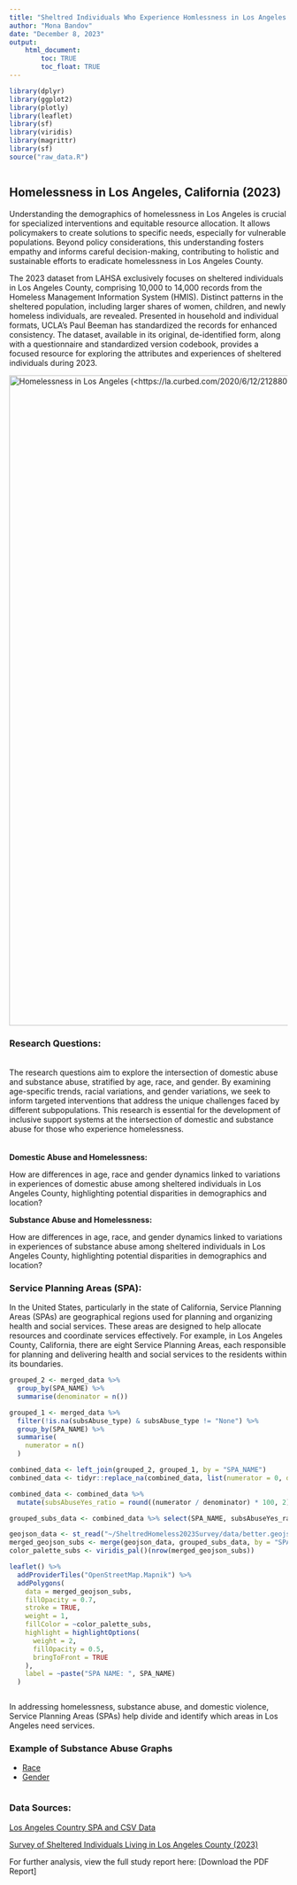 ```yaml
---
title: "Sheltred Individuals Who Experience Homlessness in Los Angeles County "
author: "Mona Bandov"
date: "December 8, 2023"
output: 
    html_document:
        toc: TRUE
        toc_float: TRUE
---
```


```r
library(dplyr)
library(ggplot2)
library(plotly)
library(leaflet)
library(sf)
library(viridis)
library(magrittr)
library(sf)
source("raw_data.R")



```

## Homelessness in Los Angeles, California (2023)

Understanding the demographics of homelessness in Los Angeles is crucial for specialized interventions and equitable resource allocation. It allows policymakers to create solutions to specific needs, especially for vulnerable populations. Beyond policy considerations, this understanding fosters empathy and informs careful decision-making, contributing to holistic and sustainable efforts to eradicate homelessness in Los Angeles County.

The 2023 dataset from LAHSA exclusively focuses on sheltered individuals in Los Angeles County, comprising 10,000 to 14,000 records from the Homeless Management Information System (HMIS). Distinct patterns in the sheltered population, including larger shares of women, children, and newly homeless individuals, are revealed. Presented in household and individual formats, UCLA's Paul Beeman has standardized the records for enhanced consistency. The dataset, available in its original, de-identified form, along with a questionnaire and standardized version codebook, provides a focused resource for exploring the attributes and experiences of sheltered individuals during 2023.

[![Homelessness in Los Angeles (\<https://la.curbed.com/2020/6/12/21288028/homeless-population-number-los-angeles\>)](images/GettyImages_1207672093.0.jpg){width="1174"}](https://la.curbed.com/2020/6/12/21288028/homeless-population-number-los-angeles)

### Research Questions:

\
The research questions aim to explore the intersection of domestic abuse and substance abuse, stratified by age, race, and gender. By examining age-specific trends, racial variations, and gender variations, we seek to inform targeted interventions that address the unique challenges faced by different subpopulations. This research is essential for the development of inclusive support systems at the intersection of domestic and substance abuse for those who experience homelessness.\
\
\
**Domestic Abuse and Homelessness:**

How are differences in age, race and gender dynamics linked to variations in experiences of domestic abuse among sheltered individuals in Los Angeles County, highlighting potential disparities in demographics and location?

**Substance Abuse and Homelessness:**

How are differences in age, race, and gender dynamics linked to variations in experiences of substance abuse among sheltered individuals in Los Angeles County, highlighting potential disparities in demographics and location?\

### Service Planning Areas (SPA):

In the United States, particularly in the state of California, Service Planning Areas (SPAs) are geographical regions used for planning and organizing health and social services. These areas are designed to help allocate resources and coordinate services effectively. For example, in Los Angeles County, California, there are eight Service Planning Areas, each responsible for planning and delivering health and social services to the residents within its boundaries.

```r

grouped_2 <- merged_data %>%
  group_by(SPA_NAME) %>%
  summarise(denominator = n())

grouped_1 <- merged_data %>%
  filter(!is.na(subsAbuse_type) & subsAbuse_type != "None") %>%
  group_by(SPA_NAME) %>%
  summarise(
    numerator = n()
  )

combined_data <- left_join(grouped_2, grouped_1, by = "SPA_NAME")
combined_data <- tidyr::replace_na(combined_data, list(numerator = 0, denominator = 0))

combined_data <- combined_data %>%
  mutate(subsAbuseYes_ratio = round((numerator / denominator) * 100, 2))

grouped_subs_data <- combined_data %>% select(SPA_NAME, subsAbuseYes_ratio)

geojson_data <- st_read("~/SheltredHomeless2023Survey/data/better.geojson", quiet = TRUE)
merged_geojson_subs <- merge(geojson_data, grouped_subs_data, by = "SPA_NAME", all.x = TRUE)
color_palette_subs <- viridis_pal()(nrow(merged_geojson_subs))

leaflet() %>%
  addProviderTiles("OpenStreetMap.Mapnik") %>%
  addPolygons(
    data = merged_geojson_subs,
    fillOpacity = 0.7,
    stroke = TRUE,
    weight = 1,
    fillColor = ~color_palette_subs,
    highlight = highlightOptions(
      weight = 2,
      fillOpacity = 0.5,
      bringToFront = TRUE
    ),
    label = ~paste("SPA NAME: ", SPA_NAME)
  )



```

In addressing homelessness, substance abuse, and domestic violence, Service Planning Areas (SPAs) help divide and identify which areas in Los Angeles need services.

### Example of Substance Abuse Graphs

<html lang="en">

<head>

<meta charset="UTF-8">

<meta name="viewport" content="width=device-width, initial-scale=1.0">

<title>Example of Substance Abuse Graphs</title>

```{=html}
<script src="https://cdn.plot.ly/plotly-latest.min.js"></script>
```
```{=html}
<script src="https://code.jquery.com/jquery-3.6.4.min.js"></script>
```
```{=html}
<script src="https://code.jquery.com/ui/1.12.1/jquery-ui.js"></script>
```
```{=html}
<style>
    .tab-content {
      display: none;
    }
  </style>
```
</head>

<body>

::: {#tabs}
<ul>

<li><a href="#Age">Race</a></li>

<li><a href="#Gender">Gender</a></li>

</ul>

::: {#Age .tab-content}
```r
library(plotly)

merged_data$race_nofa <- factor(merged_data$race_nofa)


proportions_substanceAbuse <- merged_data %>%
  filter(!is.na(subsAbuse_type) & subsAbuse_type != "None" & !is.na(race_nofa)) %>%
  group_by(race_nofa) %>%
  summarise(percentage_substanceAbuse = n() / nrow(merged_data) * 100)

fig_substanceAbuse <- plot_ly(proportions_substanceAbuse, labels = ~race_nofa, values = ~percentage_substanceAbuse, type = "pie",
                              textinfo = "label+percent", insidetextorientation = "radial") %>%
  layout(title = list(text = "Substance Abuse Distribution by Race", y = 0.9),
         margin = list(l = 200, r = 100, b = 100, t = 100), 
         legend = list(x = 1.3, y = 0.01))  
fig_substanceAbuse

```

Findings: The analysis of substance abuse prevalence among sheltered individuals in Los Angeles County reveals significant racial disparities. Approximately 60.3% of Whites report experiencing some form of substance abuse, indicating a substantial impact within this racial group. In comparison, 33% of Blacks also report substance abuse experiences..
:::

::: {#Gender .tab-content}
```r

merged_data <- na.omit(merged_data)
substance_abuse_data <- merged_data[merged_data$subsAbuse_type != "None", ]

percentages <- substance_abuse_data %>%
  group_by(male) %>%
  summarise(percentage = n() / nrow(substance_abuse_data) * 100)


ggplot(percentages, aes(x = factor(male), y = percentage, fill = factor(male))) +
  geom_bar(stat = "identity") +
  labs(title = "Gender Distribution Among Individuals Experiencing Substance Abuse",
       x = "Gender",
       y = "Percentage",
       fill = "Gender") +
  scale_fill_manual(values = c("0" = "purple", "1" = "darkgreen"),
                    name = "Gender",
                    labels = c("Female", "Male")) +
  geom_text(aes(label = paste0(round(percentage), "%")),
            position = position_stack(vjust = 0.5),
            size = 3) + 
  scale_x_discrete(labels = c("0" = "Female", "1" = "Male"))

```

Findings: The analysis of substance abuse among sheltered individuals in Los Angeles County shows a gender disparity. Of those experiencing substance abuse, 69% identify as male, while 31% identify as female.
:::
:::

```         
```

```{=html}
<script>

  function showTab(tabId) {
    $(".tab-content").hide();
    $(tabId).show();
  }

  $(function () {
    $("#tabs").tabs();
  });

  Plotly.newPlot('plot1', [{
    x: [1, 2, 3],
    y: [10, 11, 12],
    type: 'bar'
  }]);

  Plotly.newPlot('plot2', [{
    x: [1, 2, 3],
    y: [20, 21, 22],
    type: 'bar'
  }]);

  Plotly.newPlot('plot3', [{
    x: [1, 2, 3],
    y: [30, 31, 32],
    type: 'pie'
  }]);

</script>
```
</body>

</html>

### Data Sources:

[Los Angeles Country SPA and CSV Data](https://hub.arcgis.com/datasets/e9134f735c0c473d8156f4703a687ce9/explore?location=33.954160%2C-118.298576%2C9.56)

[Survey of Sheltered Individuals Living in Los Angeles County (2023)](https://economicrt.org/publication/los-angeles-county-homeless-count-data-library/)

For further analysis, view the full study report here: \[Download the PDF Report\]
